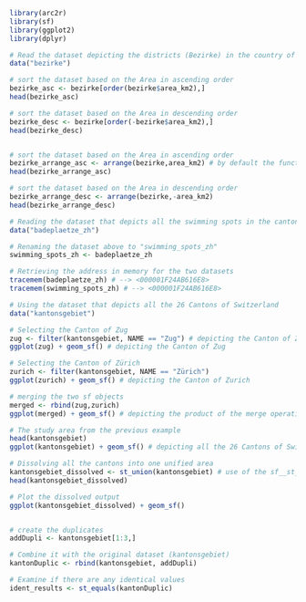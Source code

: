 
```r
library(arc2r)
library(sf)
library(ggplot2)
library(dplyr)


```

```r

# Read the dataset depicting the districts (Bezirke) in the country of Switzerland
data("bezirke")

# sort the dataset based on the Area in ascending order
bezirke_asc <- bezirke[order(bezirke$area_km2),]
head(bezirke_asc)

# sort the dataset based on the Area in descending order
bezirke_desc <- bezirke[order(-bezirke$area_km2),] 
head(bezirke_desc)



```

```r

# sort the dataset based on the Area in ascending order
bezirke_arrange_asc <- arrange(bezirke,area_km2) # by default the function sorts in ascendind order
head(bezirke_arrange_asc)

# sort the dataset based on the Area in descending order
bezirke_arrange_desc <- arrange(bezirke,-area_km2)
head(bezirke_arrange_desc)


```

```r
# Reading the dataset that depicts all the swimming spots in the canton of Zurich
data("badeplaetze_zh")

# Renaming the dataset above to "swimming_spots_zh"
swimming_spots_zh <- badeplaetze_zh

# Retrieving the address in memory for the two datasets
tracemem(badeplaetze_zh) # --> <000001F24AB616E8>
tracemem(swimming_spots_zh) # --> <000001F24AB616E8>


```

```r

# Using the dataset that depicts all the 26 Cantons of Switzerland
data("kantonsgebiet")

# Selecting the Canton of Zug
zug <- filter(kantonsgebiet, NAME == "Zug") # depicting the Canton of Zug
ggplot(zug) + geom_sf() # depicting the Canton of Zug

# Selecting the Canton of Zürich
zurich <- filter(kantonsgebiet, NAME == "Zürich")
ggplot(zurich) + geom_sf() # depicting the Canton of Zurich

# merging the two sf objects
merged <- rbind(zug,zurich)
ggplot(merged) + geom_sf() # depicting the product of the merge operation


```

```r

# The study area from the previous example
head(kantonsgebiet)
ggplot(kantonsgebiet) + geom_sf() # depicting all the 26 Cantons of Switzerland

# Dissolving all the cantons into one unified area
kantonsgebiet_dissolved <- st_union(kantonsgebiet) # use of the sf__st_union() function
head(kantonsgebiet_dissolved)

# Plot the dissolved output
ggplot(kantonsgebiet_dissolved) + geom_sf()



```

```r
# create the duplicates
addDupli <- kantonsgebiet[1:3,]

# Combine it with the original dataset (kantonsgebiet)
kantonDuplic <- rbind(kantonsgebiet, addDupli)

# Examine if there are any identical values
ident_results <- st_equals(kantonDuplic)
```

